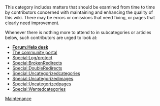This category includes matters that should be examined from time to time by contributors concerned with maintaining and enhancing the quality of this wiki. There may be errors or omissions that need fixing, or pages that clearly need improvement.

Whenever there is nothing more to attend to in subcategories or articles below, such contributors are urged to look at:

*'''[[Forum:Help desk]]'''
*[[Project:Community Portal|The community portal]]
*[[Special:Log/protect]]
*[[Special:BrokenRedirects]]
*[[Special:DoubleRedirects]]
*[[Special:Uncategorizedcategories]]
*[[Special:Uncategorizedimages]]
*[[Special:Uncategorizedpages]]
*[[Special:Wantedcategories]]


[[Category:Organization|Maintenance]]